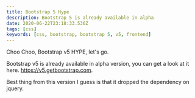 ```yaml
---
title: Bootstrap 5 Hype
description: Bootstrap 5 is already available in alpha
date: 2020-06-22T23:18:33.536Z
tags: [css]
keywords: [css, bootstrap, bootstrap 5, v5, frontend]
---
```


Choo Choo, Bootstrap v5 HYPE, let's go.

Bootstrap v5 is already available in alpha version, you can get a look at it here. https://v5.getbootstrap.com.

Best thing from this version I guess is that it dropped the dependency on jquery.
